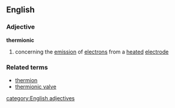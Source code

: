 ==English==
===Adjective===
'''thermionic'''
# concerning the [[emission]] of [[electron]]s from a [[heated]] [[electrode]]
===Related terms===
*[[thermion]]
*[[thermionic valve]]
[[category:English adjectives]]